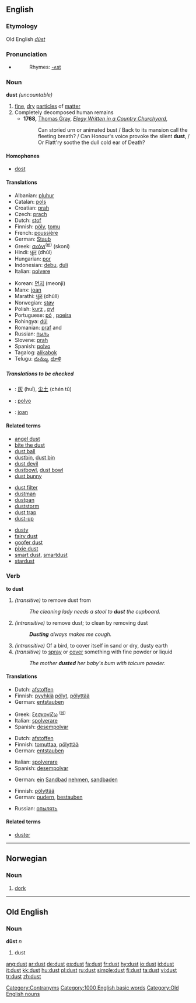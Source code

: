==English==

===Etymology===
Old English ''[[dūst]]''

===Pronunciation===
*{{audio|en-us-dust.ogg|Audio (US)}}
*:Rhymes: [[Rhymes:English:-ʌst|-ʌst]]

===Noun===
'''dust''' ''(uncountable)''

# [[fine]], [[dry]] [[particle]]s of [[matter]]
# Completely decomposed human remains
#* '''1768,''' [[w:Thomas Gray|Thomas Gray]], ''[[s:Elegy Written in a Country Churchyard|Elegy Written in a Country Churchyard]]'',
#*: Can storied urn or animated bust / Back to its mansion call the fleeting breath? / Can Honour's voice provoke the silent '''dust''', / Or Flatt'ry soothe the dull cold ear of Death?

====Homophones====
* [[dost]]

====Translations====
{{trans-top|fine, dry particles}}
*Albanian: [[pluhur]] {{m}}
*Catalan: [[pols]] {{f}}
*Croatian: [[prah]] {{m}}
*Czech: [[prach]] {{m}}
*Dutch: [[stof]] {{n}}
*Finnish: [[pöly]], [[tomu]]
*French: [[poussière]] {{f}}
*German: [[Staub]] {{m}}
*Greek: [[σκόνι]]<sup>([[:el:σκόνι|el]])</sup> (skoni) {{f}}
*Hindi: [[धूल]] (dhūl)
*Hungarian: [[por]]
*Indonesian: [[debu]], [[duli]]
*Italian: [[polvere]] {{f}}
{{trans-mid}}
*Korean: [[먼지]] (meonji)
*Manx: [[joan]]
*Marathi: [[धूळ]] (dhūll)
*Norwegian: [[støv]]
*Polish: [[kurz]] {{m}}, [[pył]] {{m}}
*Portuguese: [[pó]] {{m}}, [[poeira]] {{f}}
*Rohingya: [[dúl]]
*Romanian: [[praf]] {{f}} and {{m}}
*Russian: [[пыль]] {{f}}
*Slovene: [[prah]] {{m}}
*Spanish: [[polvo]] {{m}}
*Tagalog: [[alikabok]]
*Telugu: [[దుమ్ము]], [[ధూళి]]
{{trans-bottom}}

=====Translations to be checked=====
{{checktrans}}
*{{ttbc|Chinese}}: [[灰]] (huī), [[尘土]] (chén tǔ)
*{{ttbc|Ido}}: [[polvo]]
*{{ttbc|Manx}}: [[joan#Manx|joan]]

====Related terms====
{{top3}}
*[[angel dust]]
*[[bite the dust]]
*[[dust ball]]
*[[dustbin]], [[dust bin]]
*[[dust devil]]
*[[dustbowl]], [[dust bowl]]
*[[dust bunny]]
{{mid3}}
*[[dust filter]]
*[[dustman]]
*[[dustpan]]
*[[duststorm]]
*[[dust trap]]
*[[dust-up]]
{{mid3}}
*[[dusty]]
*[[fairy dust]]
*[[goofer dust]]
*[[pixie dust]]
*[[smart dust]], [[smartdust]]
*[[stardust]]
{{bottom}}

===Verb===
'''to dust'''

# ''(transitive)'' to remove dust from
#:''The cleaning lady needs a stool to '''dust''' the cupboard.''
# ''(intransitive)'' to remove dust; to clean by removing dust
#:'''''Dusting''' always makes me cough.''
# ''(intransitive)'' Of a bird, to cover itself in sand or dry, dusty earth
# ''(transitive)'' to [[spray]] or [[cover]] something with fine powder or liquid
#:''The mother '''dusted''' her baby's bum with talcum powder.''

====Translations====
{{trans-top|(intransitive) to clean by removing dust}}
*Dutch: [[afstoffen]]
*Finnish: [[pyyhkiä]] [[pöly|pölyt]], [[pölyttää]]
*German: [[entstauben]]
{{trans-mid}}
*Greek: [[ξεσκονίζω]] <sup>([[:el:ξεσκονίζω|el]])</sup>
*Italian: [[spolverare]]
*Spanish: [[desempolvar]]
{{trans-bottom}}

{{trans-top|(transitive) to remove dust from}}
*Dutch: [[afstoffen]]
*Finnish: [[tomuttaa]], [[pölyttää]]
*German: [[entstauben]]
{{trans-mid}}
*Italian: [[spolverare]]
*Spanish: [[desempolvar]]
{{trans-bottom}}

{{trans-top|of a bird, to cover itself in sand}}
*German: [[ein]] [[Sandbad]] [[nehmen]], [[sandbaden]]
{{trans-mid}}
{{trans-bottom}}

{{trans-top|to spray something with fine powder or liquid}}
*Finnish: [[pölyttää]]
*German: [[pudern]], [[bestauben]]
{{trans-mid}}
*Russian: [[опылять]]
{{trans-bottom}}

====Related terms====
*[[duster]]

[[Category:Contranyms]]
[[Category:1000 English basic words]]

----

==Norwegian==

===Noun===
{{no-noun-m1}}

# [[dork]]

----

==Old English==

===Noun===
'''dūst''' ''n''

# dust

[[Category:Old English nouns]]

[[ang:dust]]
[[ar:dust]]
[[de:dust]]
[[es:dust]]
[[fa:dust]]
[[fr:dust]]
[[hy:dust]]
[[io:dust]]
[[id:dust]]
[[it:dust]]
[[kk:dust]]
[[hu:dust]]
[[pl:dust]]
[[ru:dust]]
[[simple:dust]]
[[fi:dust]]
[[ta:dust]]
[[vi:dust]]
[[tr:dust]]
[[zh:dust]]